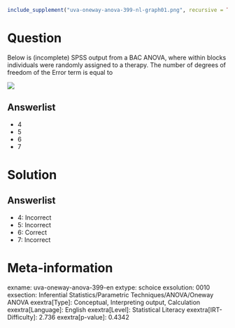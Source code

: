 ```r
include_supplement("uva-oneway-anova-399-nl-graph01.png", recursive = TRUE)
```

Question
========

Below is (incomplete) SPSS output from a BAC ANOVA, where within blocks individuals were randomly assigned to a therapy. The number of degrees of freedom of the Error term is equal to

![](uva-oneway-anova-399-nl-graph01.png)

Answerlist
----------

* 4
* 5
* 6
* 7

Solution
========

Answerlist
----------

* 4: Incorrect
* 5: Incorrect
* 6: Correct
* 7: Incorrect

Meta-information
================
exname: uva-oneway-anova-399-en
extype: schoice
exsolution: 0010
exsection: Inferential Statistics/Parametric Techniques/ANOVA/Oneway ANOVA
exextra[Type]: Conceptual, Interpreting output, Calculation
exextra[Language]: English
exextra[Level]: Statistical Literacy
exextra[IRT-Difficulty]: 2.736
exextra[p-value]: 0.4342
